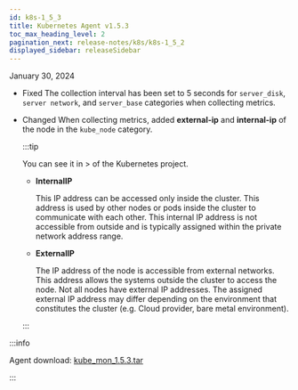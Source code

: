 ```yaml
---
id: k8s-1_5_3
title: Kubernetes Agent v1.5.3
toc_max_heading_level: 2
pagination_next: release-notes/k8s/k8s-1_5_2
displayed_sidebar: releaseSidebar
---
```


January 30, 2024

- <Status>Fixed</Status> The collection interval has been set to 5 seconds for <code>server_disk</code>, <code>server network</code>, and <code>server_base</code> categories when collecting metrics.

- <Status>Changed</Status> When collecting metrics, added <b>external-ip</b> and <b>internal-ip</b> of the node in the <code>kube_node</code> category.

  :::tip

  You can see it in <Cmdname sid="sitemap" className="uitext" /> > <Cmdname sid="tag_count" className="uitext" /> of the Kubernetes project.

  - **InternalIP**

    This IP address can be accessed only inside the cluster. This address is used by other nodes or pods inside the cluster to communicate with each other. This internal IP address is not accessible from outside and is typically assigned within the private network address range.

  - **ExternalIP**

    The IP address of the node is accessible from external networks. This address allows the systems outside the cluster to access the node. Not all nodes have external IP addresses. The assigned external IP address may differ depending on the environment that constitutes the cluster (e.g. Cloud provider, bare metal environment).

  :::

:::info

Agent download: [kube_mon_1.5.3.tar](https://repo.whatap.io/docker/kube_mon_1.5.3.tar)

:::
